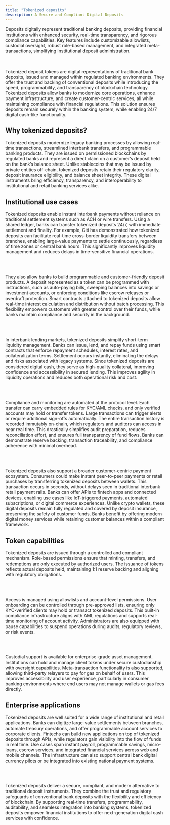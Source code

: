 ```yaml
---
title: "Tokenized deposits"
description: A Secure and Compliant Digital Deposits
---
```


Deposits digitally represent traditional banking deposits, providing financial
institutions with enhanced security, real-time transparency, and rigorous
compliance capabilities. Key features include customizable allowlists, custodial
oversight, robust role-based management, and integrated meta-transactions,
simplifying institutional deposit administration.

<br></br>
Tokenized deposit tokens are digital representations of traditional bank
deposits, issued and managed within regulated banking environments. They offer
the trust and backing of conventional deposits while introducing the speed,
programmability, and transparency of blockchain technology. Tokenized deposits
allow banks to modernize core operations, enhance payment infrastructure, and
create customer-centric services, all while maintaining compliance with
financial regulations. This solution ensures deposits remain securely within the
banking system, while enabling 24/7 digital cash-like functionality.

## Why tokenized deposits?

Tokenized deposits modernize legacy banking processes by allowing real-time
transactions, streamlined interbank transfers, and programmable banking
products. They are issued on permissioned blockchains by regulated banks and
represent a direct claim on a customer’s deposit held on the bank’s balance
sheet. Unlike stablecoins that may be issued by private entities off-chain,
tokenized deposits retain their regulatory clarity, deposit insurance
eligibility, and balance sheet integrity. These digital instruments bring
efficiency, transparency, and interoperability to institutional and retail
banking services alike.

## Institutional use cases

Tokenized deposits enable instant interbank payments without reliance on
traditional settlement systems such as ACH or wire transfers. Using a shared
ledger, banks can transfer tokenized deposits 24/7, with immediate settlement
and finality. For example, Citi has demonstrated how tokenized deposits can
facilitate real-time cross-border liquidity transfers between branches, enabling
large-value payments to settle continuously, regardless of time zones or central
bank hours. This significantly improves liquidity management and reduces delays
in time-sensitive financial operations.

<br></br>

They also allow banks to build programmable and customer-friendly deposit
products. A deposit represented as a token can be programmed with instructions,
such as auto-paying bills, sweeping balances into savings or investment
accounts, or enforcing conditions like escrow releases or overdraft protection.
Smart contracts attached to tokenized deposits allow real-time interest
calculation and distribution without batch processing. This flexibility empowers
customers with greater control over their funds, while banks maintain compliance
and security in the background.

<br></br>

In interbank lending markets, tokenized deposits simplify short-term liquidity
management. Banks can issue, lend, and repay funds using smart contracts that
enforce repayment schedules, interest rates, and collateralization terms.
Settlement occurs instantly, eliminating the delays and risks associated with
legacy systems. Since tokenized deposits are considered digital cash, they serve
as high-quality collateral, improving confidence and accessibility in secured
lending. This improves agility in liquidity operations and reduces both
operational risk and cost.

<br></br>

Compliance and monitoring are automated at the protocol level. Each transfer can
carry embedded rules for KYC/AML checks, and only verified accounts may hold or
transfer tokens. Large transactions can trigger alerts or require additional
sign-offs automatically. The entire transaction history is recorded immutably
on-chain, which regulators and auditors can access in near real time. This
drastically simplifies audit preparation, reduces reconciliation effort, and
ensures full transparency of fund flows. Banks can demonstrate reserve backing,
transaction traceability, and compliance adherence with minimal overhead.

<br></br>

Tokenized deposits also support a broader customer-centric payment ecosystem.
Consumers could make instant peer-to-peer payments or retail purchases by
transferring tokenized deposits between wallets. This transaction occurs in
seconds, without delays seen in traditional interbank retail payment rails.
Banks can offer APIs to fintech apps and connected devices, enabling use cases
like IoT-triggered payments, automated subscriptions, or digital commerce
experiences. Unlike crypto wallets, these digital deposits remain fully
regulated and covered by deposit insurance, preserving the safety of customer
funds. Banks benefit by offering modern digital money services while retaining
customer balances within a compliant framework.

## Token capabilities

Tokenized deposits are issued through a controlled and compliant mechanism.
Role-based permissions ensure that minting, transfers, and redemptions are only
executed by authorized users. The issuance of tokens reflects actual deposits
held, maintaining 1:1 reserve backing and aligning with regulatory obligations.

<br></br>

Access is managed using allowlists and account-level permissions. User
onboarding can be controlled through pre-approved lists, ensuring only
KYC-verified clients may hold or transact tokenized deposits. This built-in
compliance infrastructure aligns with AML regulations and supports real-time
monitoring of account activity. Administrators are also equipped with pause
capabilities to suspend operations during audits, regulatory reviews, or risk
events.

<br></br>

Custodial support is available for enterprise-grade asset management.
Institutions can hold and manage client tokens under secure custodianship with
oversight capabilities. Meta-transaction functionality is also supported,
allowing third-party relayers to pay for gas on behalf of users. This improves
accessibility and user experience, particularly in consumer banking environments
where end users may not manage wallets or gas fees directly.

## Enterprise applications

Tokenized deposits are well suited for a wide range of institutional and retail
applications. Banks can digitize large-value settlements between branches,
automate treasury operations, and offer programmable account services to
corporate clients. Fintechs can build new applications on top of tokenized
deposits through APIs, while regulators gain visibility into the flow of funds
in real time. Use cases span instant payroll, programmable savings, micro-loans,
escrow services, and integrated financial services across web and mobile
channels. The infrastructure can also support central bank digital currency
pilots or be integrated into existing national payment systems.

<br></br>

Tokenized deposits deliver a secure, compliant, and modern alternative to
traditional deposit instruments. They combine the trust and regulatory
safeguards of conventional bank deposits with the flexibility and efficiency of
blockchain. By supporting real-time transfers, programmability, auditability,
and seamless integration into banking systems, tokenized deposits empower
financial institutions to offer next-generation digital cash services with
confidence.
